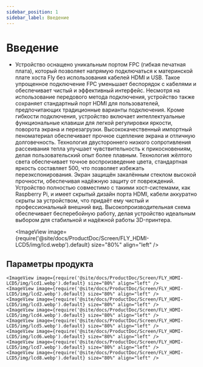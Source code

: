 ```yaml
---
sidebar_position: 1
sidebar_label: Введение
---
```


# Введение

* Устройство оснащено уникальным портом FPC (гибкая печатная плата), который позволяет напрямую подключаться к материнской плате хоста Fly без использования кабелей HDMI и USB. Такое упрощенное подключение FPC уменьшает беспорядок с кабелями и обеспечивает чистый и эффективный интерфейс. Несмотря на использование передового метода подключения, устройство также сохраняет стандартный порт HDMI для пользователей, предпочитающих традиционные варианты подключения.
Кроме гибкости подключения, устройство включает интеллектуальные функциональные клавиши для легкой регулировки яркости, поворота экрана и перезагрузки. Высококачественный импортный пеноматериал обеспечивает прочное сцепление экрана и отличную долговечность. Технология двустороннего низкого сопротивления рассеивания тепла улучшает чувствительность к прикосновениям, делая пользовательский опыт более плавным. Технология жёлтого света обеспечивает точное воспроизведение цвета, стандартная яркость составляет 500, что позволяет избежать переэкспонирования. Экран защищён закалённым стеклом высокой прочности, обеспечивая надёжную защиту от повреждений.
Устройство полностью совместимо с такими хост-системами, как Raspberry Pi, и имеет скрытый дизайн порта HDMI, кабели аккуратно скрыты за устройством, что придаёт ему чистый и профессиональный внешний вид. Высокопроизводительная схема обеспечивает бесперебойную работу, делая устройство идеальным выбором для стабильной и надёжной работы 3D-принтера.

    <ImageView image={require('@site/docs/ProductDoc/Screen/FLY_HDMI-LCD5/img/lcd.webp').default} size="80%" align="left" />

## Параметры продукта
    <ImageView image={require('@site/docs/ProductDoc/Screen/FLY_HDMI-LCD5/img/lcd1.webp').default} size="80%" align="left" />
    <ImageView image={require('@site/docs/ProductDoc/Screen/FLY_HDMI-LCD5/img/lcd2.webp').default} size="80%" align="left" />
    <ImageView image={require('@site/docs/ProductDoc/Screen/FLY_HDMI-LCD5/img/lcd3.webp').default} size="80%" align="left" />
    <ImageView image={require('@site/docs/ProductDoc/Screen/FLY_HDMI-LCD5/img/lcd4.webp').default} size="80%" align="left" />
    <ImageView image={require('@site/docs/ProductDoc/Screen/FLY_HDMI-LCD5/img/lcd5.webp').default} size="80%" align="left" />
    <ImageView image={require('@site/docs/ProductDoc/Screen/FLY_HDMI-LCD5/img/lcd6.webp').default} size="80%" align="left" />
    <ImageView image={require('@site/docs/ProductDoc/Screen/FLY_HDMI-LCD5/img/lcd7.webp').default} size="80%" align="left" />
    <ImageView image={require('@site/docs/ProductDoc/Screen/FLY_HDMI-LCD5/img/lcd8.webp').default} size="80%" align="left" />

